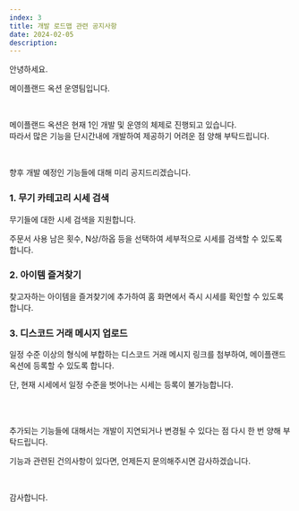 ```yaml
---
index: 3
title: 개발 로드맵 관련 공지사항
date: 2024-02-05
description:
---
```


안녕하세요.

메이플랜드 옥션 운영팀입니다.

<br />

메이플랜드 옥션은 현재 1인 개발 및 운영의 체제로 진행되고 있습니다.  
따라서 많은 기능을 단시간내에 개발하여 제공하기 어려운 점 양해 부탁드립니다.

<br />

향후 개발 예정인 기능들에 대해 미리 공지드리겠습니다.

### 1. 무기 카테고리 시세 검색

무기들에 대한 시세 검색을 지원합니다.

주문서 사용 남은 횟수, N상/하옵 등을 선택하여 세부적으로 시세를 검색할 수 있도록 합니다.

### 2. 아이템 즐겨찾기

찾고자하는 아이템을 즐겨찾기에 추가하여 홈 화면에서 즉시 시세를 확인할 수 있도록 합니다.

### 3. 디스코드 거래 메시지 업로드

일정 수준 이상의 형식에 부합하는 디스코드 거래 메시지 링크를 첨부하여, 메이플랜드 옥션에 등록할 수 있도록 합니다.

단, 현재 시세에서 일정 수준을 벗어나는 시세는 등록이 불가능합니다.

<br />
<br />

추가되는 기능들에 대해서는 개발이 지연되거나 변경될 수 있다는 점 다시 한 번 양해 부탁드립니다.

기능과 관련된 건의사항이 있다면, 언제든지 문의해주시면 감사하겠습니다.

<br />

감사합니다.
